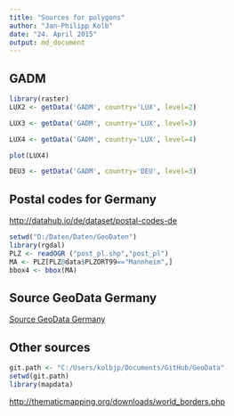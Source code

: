 ```yaml
---
title: "Sources for polygons"
author: "Jan-Philipp Kolb"
date: "24. April 2015"
output: md_document
---
```



## GADM

```r
library(raster)
LUX2 <- getData('GADM', country='LUX', level=2)

LUX3 <- getData('GADM', country='LUX', level=3)

LUX4 <- getData('GADM', country='LUX', level=4)
```

```r
plot(LUX4)
```

```r
DEU3 <- getData('GADM', country='DEU', level=3)
```


## Postal codes for Germany

<http://datahub.io/de/dataset/postal-codes-de>

```r
setwd("D:/Daten/Daten/GeoDaten")
library(rgdal)
PLZ <- readOGR ("post_pl.shp","post_pl")
MA <- PLZ[PLZ@data$PLZORT99=="Mannheim",]
bbox4 <- bbox(MA)
```


## Source GeoData Germany

[Source GeoData Germany](http://www.geodatenzentrum.de/geodaten/gdz_rahmen.gdz_div?gdz_spr=deu&gdz_akt_zeile=5&gdz_anz_zeile=1&gdz_unt_zeile=14&gdz_user_id=0)

## Other sources

```r
git.path <- "C:/Users/kolbjp/Documents/GitHub/GeoData"
setwd(git.path)
library(mapdata)
```



<http://thematicmapping.org/downloads/world_borders.php>